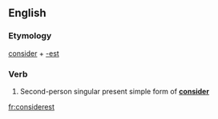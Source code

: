 ==English==

===Etymology===
[[consider]] + [[-est]]

===Verb===
{{en-verb form}}

# {{archaic}} Second-person singular present simple form of '''[[consider]]'''

[[fr:considerest]]